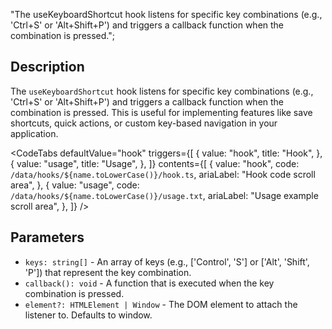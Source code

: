   "The useKeyboardShortcut hook listens for specific key combinations (e.g., 'Ctrl+S' or 'Alt+Shift+P') and triggers a callback function when the combination is pressed.";


<Heading title={name} color={roughNotationColor} />

## Description

The `useKeyboardShortcut` hook listens for specific key combinations (e.g., 'Ctrl+S' or 'Alt+Shift+P') and triggers a callback function when the combination is pressed. This is useful for implementing features like save shortcuts, quick actions, or custom key-based navigation in your application.

<Separator className="my-5" aria-hidden="true" />

<CodeTabs
  defaultValue="hook"
  triggers={[
    {
      value: "hook",
      title: "Hook",
    },
    {
      value: "usage",
      title: "Usage",
    },
  ]}
  contents={[
    {
      value: "hook",
      code: `/data/hooks/${name.toLowerCase()}/hook.ts`,
      ariaLabel: "Hook code scroll area",
    },
    {
      value: "usage",
      code: `/data/hooks/${name.toLowerCase()}/usage.txt`,
      ariaLabel: "Usage example scroll area",
    },
  ]}
/>

## Parameters

- `keys: string[]` - An array of keys (e.g., ['Control', 'S'] or ['Alt', 'Shift', 'P']) that represent the key combination.
- `callback(): void` - A function that is executed when the key combination is pressed.
- `element?: HTMLElement | Window` - The DOM element to attach the listener to. Defaults to window.
